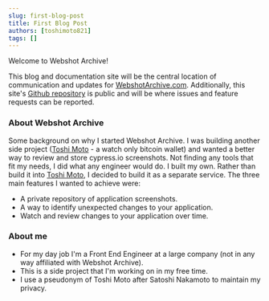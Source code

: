 ```yaml
---
slug: first-blog-post
title: First Blog Post
authors: [toshimoto821]
tags: []
---
```


Welcome to Webshot Archive!

This blog and documentation site will be the central location of communication and updates for [WebshotArchive.com](https://www.webshotarchive.com). Additionally, this site's [Github repository](https://github.com/toshimoto821/webshot-archive-docs/issues) is public and will be where issues and feature requests can be reported.

<!-- truncate -->

### About Webshot Archive

Some background on why I started Webshot Archive. I was building another side project
([Toshi Moto](https://github.com/toshimoto821/toshi-moto) - a watch only bitcoin wallet)
and wanted a better way to review and store cypress.io screenshots. Not finding any tools that fit my needs,
I did what any engineer would do. I built my own. Rather than build it into [Toshi Moto](https://github.com/toshimoto821/toshi-moto),
I decided to build it as a separate service. The three main features I wanted to achieve were:

- A private repository of application screenshots.
- A way to identify unexpected changes to your application.
- Watch and review changes to your application over time.

### About me

- For my day job I'm a Front End Engineer at a large company (not in any way affiliated with Webshot Archive).
- This is a side project that I'm working on in my free time.
- I use a pseudonym of Toshi Moto after Satoshi Nakamoto to maintain my privacy.

